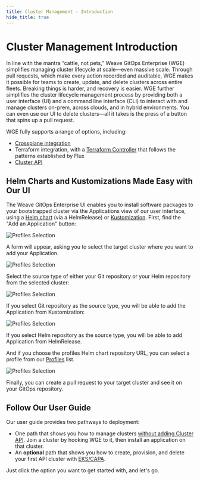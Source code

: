 ```yaml
---
title: Cluster Management - Introduction
hide_title: true
---
```



# Cluster Management Introduction <TierLabel tiers="Enterprise" />

In line with the mantra “cattle, not pets,” Weave GitOps Enterprise (WGE) simplifies managing cluster lifecycle at scale—even massive scale. Through pull requests, which make every action recorded and auditable, WGE makes it possible for teams to create, update, and delete clusters across entire fleets. Breaking things is harder, and recovery is easier. WGE further simplifies the cluster lifecycle management process by providing both a user interface (UI) and a command line interface (CLI) to interact with and manage clusters on-prem, across clouds, and in hybrid environments. You can even use our UI to delete clusters—all it takes is the press of a button that spins up a pull request.

WGE fully supports a range of options, including:
- [Crossplane integration](https://www.weave.works/blog/gitops-goes-beyond-kubernetes-with-weave-gitops-upbound-s-universal-crossplane)
- Terraform integration, with a [Terraform Controller](https://docs.gitops.weave.works/docs/terraform/overview/) that follows the patterns established by Flux
- [Cluster API](https://cluster-api.sigs.k8s.io/)

## Helm Charts and Kustomizations Made Easy with Our UI

The Weave GitOps Enterprise UI enables you to install software packages to your bootstrapped cluster via the Applications view of our user interface, using a [Helm chart](https://www.weave.works/blog/helm-charts-in-kubernetes) (via a HelmRelease) or [Kustomization](https://fluxcd.io/flux/components/kustomize/kustomization/). First, find the "Add an Application" button:

![Profiles Selection](./img/add-application-btn.png)

A form will appear, asking you to select the target cluster where you want to add your Application.

![Profiles Selection](./img/add-application-form.png)

Select the source type of either your Git repository or your Helm repository from the selected cluster:

![Profiles Selection](./img/add-application-select-source.png)

If you select Git repository as the source type, you will be able to add the Application from Kustomization:

![Profiles Selection](./img/add-application-kustomization.png)

If you select Helm repository as the source type, you will be able to add Application from HelmRelease. 

And if you choose the profiles Helm chart repository URL, you can select a profile from our [Profiles](profiles.mdx) list.

![Profiles Selection](./img/add-application-helm-release.png)

Finally, you can create a pull request to your target cluster and see it on your GitOps repository.

## Follow Our User Guide

Our user guide provides two pathways to deployment:

- One path that shows you how to manage clusters [without adding Cluster API](managing-clusters-without-capi.mdx). Join a cluster by hooking WGE to it, then install an application on that cluster.
- An **optional** path that shows you how to create, provision, and delete your first API cluster with [EKS/CAPA](../cluster-management/deploying-capa-eks.mdx).

Just click the option you want to get started with, and let's go.
